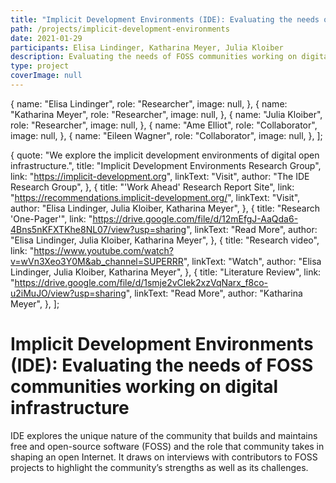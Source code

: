 ```yaml
---
title: "Implicit Development Environments (IDE): Evaluating the needs of FOSS communities working on digital infrastructure"
path: /projects/implicit-development-environments
date: 2021-01-29
participants: Elisa Lindinger, Katharina Meyer, Julia Kloiber
description: Evaluating the needs of FOSS communities working on digital infrastructure
type: project
coverImage: null
---
```


  {
    name: "Elisa Lindinger",
    role: "Researcher",
    image: null,
  },
  {
    name: "Katharina Meyer",
    role: "Researcher",
    image: null,
  },
  {
    name: "Julia Kloiber",
    role: "Researcher",
    image: null,
  },
  {
    name: "Ame Elliot",
    role: "Collaborator",
    image: null,
  },
  {
    name: "Eileen Wagner",
    role: "Collaborator",
    image: null,
  },
];

  {
    quote: "We explore the implicit development environments of digital open infrastructure.",
    title: "Implicit Development Environments Research Group",
    link: "https://implicit-development.org",
    linkText: "Visit",
    author: "The IDE Research Group",
  },
  {
    title: "'Work Ahead' Research Report Site",
    link: "https://recommendations.implicit-development.org/",
    linkText: "Visit",
    author: "Elisa Lindinger, Julia Kloiber, Katharina Meyer",
  },
  {
    title: "Research 'One-Pager'",
    link: "https://drive.google.com/file/d/12mEfgJ-AaQda6-4Bns5nKFXTKhe8NL07/view?usp=sharing",
    linkText: "Read More",
    author: "Elisa Lindinger, Julia Kloiber, Katharina Meyer",
  },
  {
    title: "Research video",
    link: "https://www.youtube.com/watch?v=wVn3Xeo3Y0M&ab_channel=SUPERRR",
    linkText: "Watch",
    author: "Elisa Lindinger, Julia Kloiber, Katharina Meyer",
  },
  {
    title: "Literature Review",
    link: "https://drive.google.com/file/d/1smje2vClek2xzVqNarx_f8co-u2iMuJO/view?usp=sharing",
    linkText: "Read More",
    author: "Katharina Meyer",
  },
];

# Implicit Development Environments (IDE): Evaluating the needs of FOSS communities working on digital infrastructure

IDE explores the unique nature of the community that builds and maintains free and open-source software (FOSS) and the role that community takes in shaping an open Internet. It draws on interviews with contributors to FOSS projects to highlight the community’s strengths as well as its challenges.
